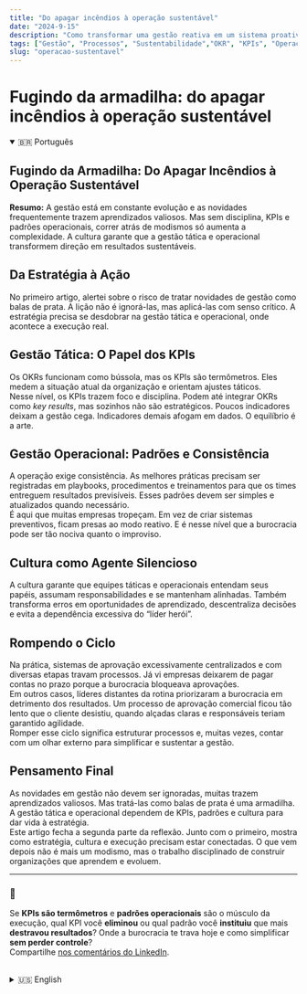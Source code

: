 ```yaml
---
title: "Do apagar incêndios à operação sustentável"
date: "2024-9-15"
description: "Como transformar uma gestão reativa em um sistema proativo e sustentável que previne crises ao invés de apenas reagir a elas."
tags: ["Gestão", "Processos", "Sustentabilidade","OKR", "KPIs", "Operações", "Estratégia"]
slug: "operacao-sustentavel"
---
```

# Fugindo da armadilha: do apagar incêndios à operação sustentável

<details open>
  <summary>🇧🇷 Português</summary>

## Fugindo da Armadilha: Do Apagar Incêndios à Operação Sustentável
**Resumo:** A gestão está em constante evolução e as novidades frequentemente trazem aprendizados valiosos. Mas sem disciplina, KPIs e padrões operacionais, correr atrás de modismos só aumenta a complexidade. A cultura garante que a gestão tática e operacional transformem direção em resultados sustentáveis.

## Da Estratégia à Ação
No primeiro artigo, alertei sobre o risco de tratar novidades de gestão como balas de prata. A lição não é ignorá-las, mas aplicá-las com senso crítico. A estratégia precisa se desdobrar na gestão tática e operacional, onde acontece a execução real.

## Gestão Tática: O Papel dos KPIs
Os OKRs funcionam como bússola, mas os KPIs são termômetros. Eles medem a situação atual da organização e orientam ajustes táticos.  
Nesse nível, os KPIs trazem foco e disciplina. Podem até integrar OKRs como _key results_, mas sozinhos não são estratégicos. Poucos indicadores deixam a gestão cega. Indicadores demais afogam em dados. O equilíbrio é a arte.

## Gestão Operacional: Padrões e Consistência
A operação exige consistência. As melhores práticas precisam ser registradas em playbooks, procedimentos e treinamentos para que os times entreguem resultados previsíveis. Esses padrões devem ser simples e atualizados quando necessário.  
É aqui que muitas empresas tropeçam. Em vez de criar sistemas preventivos, ficam presas ao modo reativo. E é nesse nível que a burocracia pode ser tão nociva quanto o improviso.

## Cultura como Agente Silencioso
A cultura garante que equipes táticas e operacionais entendam seus papéis, assumam responsabilidades e se mantenham alinhadas. Também transforma erros em oportunidades de aprendizado, descentraliza decisões e evita a dependência excessiva do “líder herói”.

## Rompendo o Ciclo
Na prática, sistemas de aprovação excessivamente centralizados e com diversas etapas travam processos. Já vi empresas deixarem de pagar contas no prazo porque a burocracia bloqueava aprovações.  
Em outros casos, líderes distantes da rotina priorizaram a burocracia em detrimento dos resultados. Um processo de aprovação comercial ficou tão lento que o cliente desistiu, quando alçadas claras e responsáveis teriam garantido agilidade.  
Romper esse ciclo significa estruturar processos e, muitas vezes, contar com um olhar externo para simplificar e sustentar a gestão.

## Pensamento Final
As novidades em gestão não devem ser ignoradas, muitas trazem aprendizados valiosos. Mas tratá-las como balas de prata é uma armadilha. A gestão tática e operacional dependem de KPIs, padrões e cultura para dar vida à estratégia.  
Este artigo fecha a segunda parte da reflexão. Junto com o primeiro, mostra como estratégia, cultura e execução precisam estar conectadas. O que vem depois não é mais um modismo, mas o trabalho disciplinado de construir organizações que aprendem e evoluem.

---

### 💬
Se **KPIs são termômetros** e **padrões operacionais** são o músculo da execução, qual KPI você **eliminou** ou qual padrão você **instituiu** que mais **destravou resultados**? Onde a burocracia te trava hoje e como simplificar **sem perder controle**?  
Compartilhe [nos comentários do LinkedIn](https://www.linkedin.com/pulse/why-okrs-compass-cure-eduardo-minari-yqjhf).

</details>

<br />

<details>
  <summary>🇺🇸 English</summary>

## Escaping the Trap: From Firefighting to Sustainable Operations
**Summary:** Management evolves constantly, and new practices often bring valuable insights. But without discipline, KPIs, and operational standards, chasing fads only increases complexity. Culture ensures that tactical and operational management transform direction into sustainable results.

## From Strategy to Action
In the first article, I warned against treating management innovations as silver bullets. The lesson is not to ignore them but to apply them critically. Strategy must cascade into tactical and operational management, where real execution happens.

## Tactical Management: The Role of KPIs
OKRs serve as a compass, but KPIs are thermometers. They measure the organization’s current state and guide tactical adjustments.  
At this level, KPIs provide focus and discipline. They can even integrate into OKRs as key results, but alone they are not strategic. Too few, and management is blind. Too many, and the organization drowns in data. Balance is the art.

## Operational Management: Standards and Consistency
Operations demand consistency. Best practices must be captured in playbooks, procedures, and training so that teams deliver predictable results. Standards should be simple and updated when needed.  
This is where companies often stumble. Instead of building preventive systems, they get stuck in reactive mode. And it is here that bureaucracy can be as harmful as improvisation.

## Culture as the Silent Enabler
Culture ensures that tactical and operational teams understand their roles, feel accountable, and stay aligned. It also treats errors as learning opportunities, decentralizes decisions, and avoids excessive dependence on “hero leaders.”

## Breaking the Cycle
In practice, overly centralized approval systems with endless steps slow everything down. I have seen companies miss payment deadlines because bureaucracy blocked approvals.  
In other cases, leaders far from day-to-day reality prioritized bureaucracy over results. A commercial approval process became so slow that customers gave up, when clear levels of authority would have guaranteed agility.  
Breaking the cycle means structuring processes and sometimes bringing in external perspectives to simplify and sustain management. 

## Closing Thought
New management practices should not be ignored, many bring insights worth adopting. But chasing them as if they were silver bullets is a trap. Tactical and operational management depend on KPIs, standards, and culture to give life to strategy.  
This article closes the second part of the reflection. Together with the first, it shows how strategy, culture, and execution must connect. What comes next is not another fad, but the disciplined work of building organizations that last.

---

### 💬
If **KPIs are thermometers** and **operational standards** are the muscle of execution, which KPI did you **kill** or which standard did you **institutionalize** that most **unlocked results**? Where does bureaucracy hold you back today and how would you simplify **without losing control**?  
Share your take [in the LinkedIn comments](https://www.linkedin.com/pulse/why-okrs-compass-cure-eduardo-minari-yqjhf)

</details>